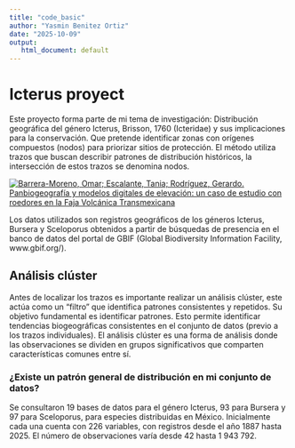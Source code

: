 ```yaml
---
title: "code_basic"
author: "Yasmin Benitez Ortiz"
date: "2025-10-09"
output:
   html_document: default
---
```


# **Icterus proyect**

Este proyecto forma parte de mi tema de investigación: Distribución geográfica del género Icterus, Brisson, 1760 (Icteridae) y sus implicaciones para la conservación. Que pretende identificar zonas con orígenes compuestos (nodos) para priorizar sitios de protección. El método utiliza trazos que buscan describir patrones de distribución históricos, la intersección de estos trazos se denomina nodos.

[![Barrera-Moreno, Omar; Escalante, Tania; Rodríguez, Gerardo. Panbiogeografía y modelos digitales de elevación: un caso de estudio con roedores en la Faja Volcánica Transmexicana](R_Icterus/I_salidas/trazos.png)](https://www.redalyc.org/articulo.oa?id=30018455002)

Los datos utilizados son registros geográficos de los géneros Icterus, Bursera y Sceloporus obtenidos a partir de búsquedas de presencia en el banco de datos del portal de GBIF (Global Biodiversity Information Facility, www.gbif.org/).

## Análisis clúster

Antes de localizar los trazos es importante realizar un análisis clúster, este actúa como un "filtro" que identifica patrones consistentes y repetidos. Su objetivo fundamental es identificar patrones. Esto permite identificar tendencias biogeográficas consistentes en el conjunto de datos (previo a los trazos individuales). El análisis clúster es una forma de análisis donde las observaciones se dividen en grupos significativos que comparten características comunes entre sí.

### ¿Existe un patrón general de distribución en mi conjunto de datos?

Se consultaron 19 bases de datos para el género Icterus, 93 para Bursera y 97 para Sceloporus, para especies distribuidas en México. Inicialmente cada una cuenta con 226 variables, con registros desde el año 1887 hasta 2025. El número de observaciones varía desde 42 hasta 1 943 792.
